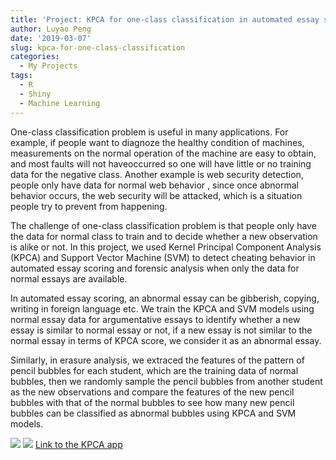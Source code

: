 ```yaml
---
title: 'Project: KPCA for one-class classification in automated essay scoring and forensic analysis'
author: Luyao Peng
date: '2019-03-07'
slug: kpca-for-one-class-classification
categories:
  - My Projects
tags:
  - R
  - Shiny
  - Machine Learning
---
```


One-class classification problem is useful in many applications. For example, if people want to diagnoze the healthy condition of machines, measurements on the normal operation of the machine are easy to obtain, and most faults will not haveoccurred so one will have little or no training data for the negative class. Another example is web security detection, people only have data for normal web behavior , since once abnormal behavior occurs, the web security will be attacked, which is a situation people try to prevent from happening. 

The challenge of one-class classification problem is that people only have the data for normal class to train and to decide whether a new observation is alike or not. In this project, we used Kernel Principal Component Analysis (KPCA) and Support Vector Machine (SVM) to detect cheating behavior in automated essay scoring and forensic analysis when only the data for normal essays are available. 

In automated essay scoring, an abnormal essay can be gibberish, copying, writing in foreign language etc. We train the KPCA and SVM models using normal essay data for argumentative essays to identify whether a new essay is similar to normal essay or not, if a new essay is not similar to the normal essay in terms of KPCA score, we consider it as an abnormal essay. 

Similarly, in erasure analysis, we extraced the features of the pattern of pencil bubbles for each student, which are the training data of normal bubbles, then we randomly sample the pencil bubbles from another student as the new observations and compare the features of the new pencil bubbles with that of the normal bubbles to see how many new pencil bubbles can be classified as abnormal bubbles using KPCA and SVM models.

![](/post/2015-07-23-r-rmarkdown_files/figure-html/kpca1.jpg)
![](/post/2015-07-23-r-rmarkdown_files/figure-html/kpca2.jpg)
[Link to the KPCA app](https://kpca-outlier-detection.shinyapps.io/Shiny/)
